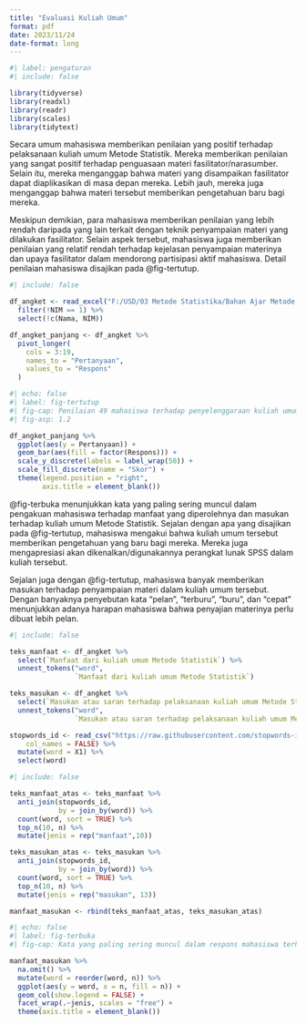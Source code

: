 ```yaml
---
title: "Evaluasi Kuliah Umum"
format: pdf
date: 2023/11/24
date-format: long
---
```


```r
#| label: pengaturan
#| include: false

library(tidyverse)
library(readxl)
library(readr)
library(scales)
library(tidytext)
```

Secara umum mahasiswa memberikan penilaian yang positif terhadap pelaksanaan kuliah umum Metode Statistik. Mereka memberikan penilaian yang sangat positif terhadap penguasaan materi fasilitator/narasumber. Selain itu, mereka menganggap bahwa materi yang disampaikan fasilitator dapat diaplikasikan di masa depan mereka. Lebih jauh, mereka juga menganggap bahwa materi tersebut memberikan pengetahuan baru bagi mereka.

Meskipun demikian, para mahasiswa memberikan penilaian yang lebih rendah daripada yang lain terkait dengan teknik penyampaian materi yang dilakukan fasilitator. Selain aspek tersebut, mahasiswa juga memberikan penilaian yang relatif rendah terhadap kejelasan penyampaian materinya dan upaya fasilitator dalam mendorong partisipasi aktif mahasiswa. Detail penilaian mahasiswa disajikan pada @fig-tertutup.

```r
#| include: false

df_angket <- read_excel("F:/USD/03 Metode Statistika/Bahan Ajar Metode Statistik v.2023/seminar-umum/Evaluasi Kuliah Umum Metode Statistik (Jawaban).xlsx") %>%
  filter(!NIM == 1) %>%
  select(!c(Nama, NIM))

df_angket_panjang <- df_angket %>%
  pivot_longer(
    cols = 3:19,
    names_to = "Pertanyaan",
    values_to = "Respons"
  )
```

```r
#| echo: false
#| label: fig-tertutup
#| fig-cap: Penilaian 49 mahasiswa terhadap penyelenggaraan kuliah umum Metode Statistik.
#| fig-asp: 1.2

df_angket_panjang %>%
  ggplot(aes(y = Pertanyaan)) +
  geom_bar(aes(fill = factor(Respons))) +
  scale_y_discrete(labels = label_wrap(50)) +
  scale_fill_discrete(name = "Skor") +
  theme(legend.position = "right",
        axis.title = element_blank())
```

@fig-terbuka menunjukkan kata yang paling sering muncul dalam pengakuan mahasiswa terhadap manfaat yang diperolehnya dan masukan terhadap kuliah umum Metode Statistik. Sejalan dengan apa yang disajikan pada @fig-tertutup, mahasiswa mengakui bahwa kuliah umum tersebut memberikan pengetahuan yang baru bagi mereka. Mereka juga mengapresiasi akan dikenalkan/digunakannya perangkat lunak SPSS dalam kuliah tersebut.

Sejalan juga dengan @fig-tertutup, mahasiswa banyak memberikan masukan terhadap penyampaian materi dalam kuliah umum tersebut. Dengan banyaknya penyebutan kata "pelan", "terburu", "buru", dan "cepat" menunjukkan adanya harapan mahasiswa bahwa penyajian materinya perlu dibuat lebih pelan.

```r
#| include: false

teks_manfaat <- df_angket %>%
  select(`Manfaat dari kuliah umum Metode Statistik`) %>%
  unnest_tokens("word",
                `Manfaat dari kuliah umum Metode Statistik`)

teks_masukan <- df_angket %>%
  select(`Masukan atau saran terhadap pelaksanaan kuliah umum Metode Statistik`) %>%
  unnest_tokens("word",
                `Masukan atau saran terhadap pelaksanaan kuliah umum Metode Statistik`)

stopwords_id <- read_csv("https://raw.githubusercontent.com/stopwords-iso/stopwords-id/master/stopwords-id.txt", 
    col_names = FALSE) %>%
  mutate(word = X1) %>%
  select(word)
```

```r
#| include: false

teks_manfaat_atas <- teks_manfaat %>%
  anti_join(stopwords_id,
            by = join_by(word)) %>%
  count(word, sort = TRUE) %>%
  top_n(10, n) %>%
  mutate(jenis = rep("manfaat",10))

teks_masukan_atas <- teks_masukan %>%
  anti_join(stopwords_id,
            by = join_by(word)) %>%
  count(word, sort = TRUE) %>%
  top_n(10, n) %>%
  mutate(jenis = rep("masukan", 13))

manfaat_masukan <- rbind(teks_manfaat_atas, teks_masukan_atas)
```

```r
#| echo: false
#| label: fig-terbuka
#| fig-cap: Kata yang paling sering muncul dalam respons mahasiswa terhadap manfaat yang diterimanya dan masukan terhadap kuliah umum.

manfaat_masukan %>%
  na.omit() %>%
  mutate(word = reorder(word, n)) %>%
  ggplot(aes(y = word, x = n, fill = n)) +
  geom_col(show.legend = FALSE) +
  facet_wrap(.~jenis, scales = "free") +
  theme(axis.title = element_blank())
```
